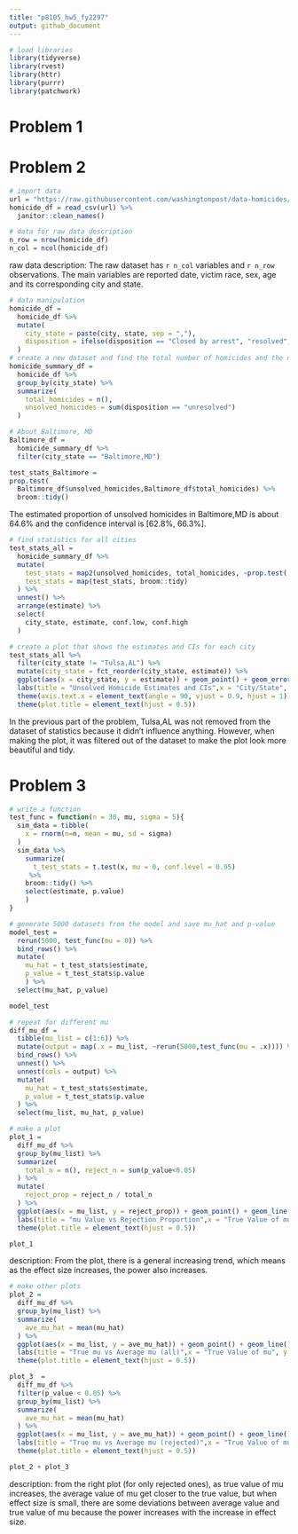 ```yaml
---
title: "p8105_hw5_fy2297"
output: github_document
---
```


```r
# load libraries
library(tidyverse)
library(rvest)
library(httr)
library(purrr)
library(patchwork)
```

# Problem 1


# Problem 2
```r
# import data
url = "https://raw.githubusercontent.com/washingtonpost/data-homicides/master/homicide-data.csv"
homicide_df = read_csv(url) %>% 
  janitor::clean_names()
```

```r
# data for raw data description
n_row = nrow(homicide_df)
n_col = ncol(homicide_df)
```
raw data description:
The raw dataset has `r n_col` variables and `r n_row` observations. The main variables are reported date, victim race, sex, age and its corresponding city and state.

```r
# data manipulation
homicide_df = 
  homicide_df %>% 
  mutate(
    city_state = paste(city, state, sep = ","),
    disposition = ifelse(disposition == "Closed by arrest", "resolved", "unresolved")
  )
# create a new dataset and find the total number of homicides and the number of unsolved homicides within cities
homicide_summary_df =
  homicide_df %>% 
  group_by(city_state) %>% 
  summarize(
    total_homicides = n(),
    unsolved_homicides = sum(disposition == "unresolved")
  )
```

```r
# About Baltimore, MD
Baltimore_df =  
  homicide_summary_df %>% 
  filter(city_state == "Baltimore,MD")

test_stats_Baltimore = 
prop.test(
  Baltimore_df$unsolved_homicides,Baltimore_df$total_homicides) %>% 
  broom::tidy()
```
The estimated proportion of unsolved homicides in Baltimore,MD is about 64.6% and the confidence interval is [62.8%, 66.3%].

```r
# find statistics for all cities
test_stats_all = 
  homicide_summary_df %>% 
  mutate(
    test_stats = map2(unsolved_homicides, total_homicides, ~prop.test(.x, .y)),
    test_stats = map(test_stats, broom::tidy)
  ) %>% 
  unnest() %>% 
  arrange(estimate) %>% 
  select(
    city_state, estimate, conf.low, conf.high
  )
```

```r
# create a plot that shows the estimates and CIs for each city
test_stats_all %>% 
  filter(city_state != "Tulsa,AL") %>% 
  mutate(city_state = fct_reorder(city_state, estimate)) %>% 
  ggplot(aes(x = city_state, y = estimate)) + geom_point() + geom_errorbar(aes(ymin = conf.low, ymax = conf.high)) +
  labs(title = "Unsolved Homicide Estimates and CIs",x = "City/State", y = "Proportions of Unsolved Homicides") +
  theme(axis.text.x = element_text(angle = 90, vjust = 0.9, hjust = 1)) +
  theme(plot.title = element_text(hjust = 0.5)) 
```
In the previous part of the problem, Tulsa,AL was not removed from the dataset of statistics because it didn't influence anything. However, when making the plot, it was filtered out of the dataset to make the plot look more beautiful and tidy.

# Problem 3
```r
# write a function
test_func = function(n = 30, mu, sigma = 5){
  sim_data = tibble(
    x = rnorm(n=n, mean = mu, sd = sigma)
  )
  sim_data %>% 
    summarize(
      t_test_stats = t.test(x, mu = 0, conf.level = 0.95)
     %>% 
    broom::tidy() %>% 
    select(estimate, p.value)
    )
}

# generate 5000 datasets from the model and save mu_hat and p-value
model_test =
  rerun(5000, test_func(mu = 0)) %>% 
  bind_rows() %>% 
  mutate(
    mu_hat = t_test_stats$estimate,
    p_value = t_test_stats$p.value
    ) %>% 
  select(mu_hat, p_value)

model_test

```

```r
# repeat for different mu
diff_mu_df = 
  tibble(mu_list = c(1:6)) %>% 
  mutate(output = map(.x = mu_list, ~rerun(5000,test_func(mu = .x)))) %>% 
  bind_rows() %>% 
  unnest() %>% 
  unnest(cols = output) %>% 
  mutate(
    mu_hat = t_test_stats$estimate,
    p_value = t_test_stats$p.value
  ) %>% 
  select(mu_list, mu_hat, p_value)
```

```r
# make a plot
plot_1 =
  diff_mu_df %>% 
  group_by(mu_list) %>% 
  summarize(
    total_n = n(), reject_n = sum(p_value<0.05)
  ) %>% 
  mutate(
    reject_prop = reject_n / total_n
  ) %>% 
  ggplot(aes(x = mu_list, y = reject_prop)) + geom_point() + geom_line()+
  labs(title = "mu Value vs Rejection Proportion",x = "True Value of mu", y = "Rejection Proportion") +
  theme(plot.title = element_text(hjust = 0.5)) 

plot_1
```
description: From the plot, there is a general increasing trend, which means as the effect size increases, the power also increases.

```r
# make other plots
plot_2 =
  diff_mu_df %>% 
  group_by(mu_list) %>% 
  summarize(
    ave_mu_hat = mean(mu_hat)
  ) %>% 
  ggplot(aes(x = mu_list, y = ave_mu_hat)) + geom_point() + geom_line()+
  labs(title = "True mu vs Average mu (all)",x = "True Value of mu", y = "Average Value of mu") +
  theme(plot.title = element_text(hjust = 0.5)) 
```

```r
plot_3  = 
  diff_mu_df %>% 
  filter(p_value < 0.05) %>% 
  group_by(mu_list) %>% 
  summarize(
    ave_mu_hat = mean(mu_hat)
  ) %>% 
  ggplot(aes(x = mu_list, y = ave_mu_hat)) + geom_point() + geom_line()+
  labs(title = "True mu vs Average mu (rejected)",x = "True Value of mu", y = "Average Value of mu") +
  theme(plot.title = element_text(hjust = 0.5)) 
```

```r
plot_2 + plot_3
```
description: from the right plot (for only rejected ones), as true value of mu increases, the average value of mu get closer to the true value, but when effect size is small, there are some deviations between average value and true value of mu because the power increases with the increase in effect size.